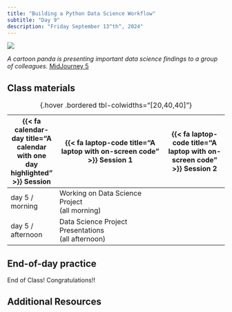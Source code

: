 ```yaml
---
title: "Building a Python Data Science Workflow"
subtitle: "Day 9"
description: "Friday September 13^th^, 2024"
---
```


![](images/presentation.png)

:::{.gray-text .center-text}
*A cartoon panda is presenting important data science findings to a group of colleagues.* [MidJourney 5](https://www.midjourney.com/jobs/f9613559-9db7-4c36-bf8b-e34663ea7a3e?index=0)
:::

## Class materials

| {{< fa calendar-day title="A calendar with one day highlighted" >}} Session  | {{< fa laptop-code title="A laptop with on-screen code" >}} Session 1  |  {{< fa laptop-code title="A laptop with on-screen code" >}} Session 2 |
|-------------------|-----------------------------------------------------------------------------------------------------------------------------------------------------|----------------------------------------------------------------------------------|
| day 5 / morning   |  Working on Data Science Project <br> (all morning) |  |
| day 5 / afternoon |  Data Science Project Presentations <br> (all afternoon) |  |
: {.hover .bordered tbl-colwidths="[20,40,40]"} 

## End-of-day practice

End of Class! Congratulations!!


## Additional Resources
